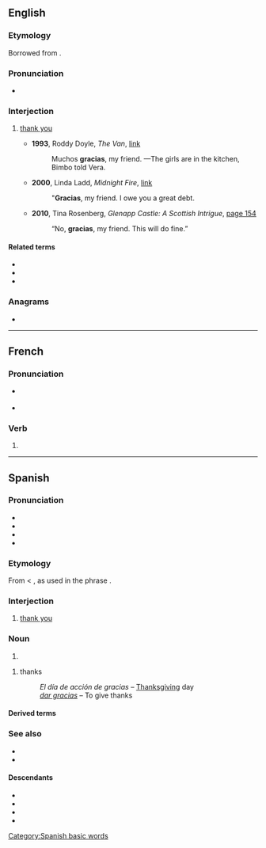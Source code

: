 {{also|Gracias|grácias}}
==English==

===Etymology===
Borrowed from {{bor|en|es|gracias||thank you}}.

===Pronunciation===
* {{a|US}} {{IPA|en|/ˈɡɹɑ.si.əs/}}

===Interjection===
{{en-interj}}

# {{lb|en|US|colloquial}} [[thank you]]
#* '''1993''', Roddy Doyle, ''The Van'', [http://books.google.com/books?id=sVDf5eDXxC8C&pg=PT55&dq=%22gracias+my+friend%22&hl=en&sa=X&ei=cEraT631Ju6A2QXvurnCBg&ved=0CEUQ6AEwAw link]
#*: Muchos '''gracias''', my friend. —The girls are in the kitchen, Bimbo told Vera.
#* '''2000''', Linda Ladd, ''Midnight Fire'', [http://books.google.com/books?id=pExIk4zwlpQC&pg=PT47&dq=%22gracias+my+friend%22&hl=en&sa=X&ei=cEraT631Ju6A2QXvurnCBg&ved=0CDkQ6AEwAQ link]
#*: "'''Gracias''', my friend. I owe you a great debt.
#* '''2010''', Tina Rosenberg, ''Glenapp Castle: A Scottish Intrigue'', [http://books.google.com/books?id=mYoyfN6WoScC&pg=PA154&dq=%22gracias+my+friend%22&hl=en&sa=X&ei=cEraT631Ju6A2QXvurnCBg&ved=0CGIQ6AEwCA page 154]
#*: “No, '''gracias''', my friend. This will do fine.”

====Related terms====
* {{l|en|muchas gracias}}
* {{l|en|grassy arse}}
* {{l|en|grassy ass}}

===Anagrams===
* {{anagrams|en|a=aacgirs|Arcigas|Garicas|agarics}}

----

==French==

===Pronunciation===
* {{a|France}} {{fr-IPA|pos=v}}
* {{a|Québec}} {{IPA|fr|/ɡʁa.sjɑ/|[ɡʁa.sjɑ]|[ɡʁa.sjɔ]}}

===Verb===
{{head|fr|verb form}}

# {{inflection of|fr|gracier||2|s|phis}}

----

==Spanish==

===Pronunciation===
* {{es-IPA}}
* {{audio|es|Gracias (español).ogg|audio (Spain)}}
* {{audio|es|Gracias.ogg|audio}}
* {{audio|es|Spanish gracias.ogg|audio}}

===Etymology===
From {{m|es|gracia}} < {{etyl|la|es}} {{m|la|gratia}}, as used in the phrase {{m|la|[[gratia]]s [[agere]]||to express thanks}}.

===Interjection===
{{head|es|interjection}}

# [[thank you]]

===Noun===
{{head|es|noun form}}

# {{plural of|es|gracia}}

{{es-noun|f-p}}

# thanks
#: ''El día de acción de gracias'' &ndash; [[Thanksgiving]] day
#: ''[[dar gracias]]'' &ndash; To give thanks

====Derived terms====
{{der2|es
|Día de Acción de Gracias
|gracias a
|gracias a Dios
|muchas gracias
|muchísimas gracias}}

===See also===
* {{l|es|agradecer}}
* {{l|es|gracia}}

====Descendants====
* {{desc|cbk|grasyas}}
* {{desc|en|gracias}}
* {{desc|pln|nglasia}}
* {{desc|pt|grácias}}

[[Category:Spanish basic words]]
